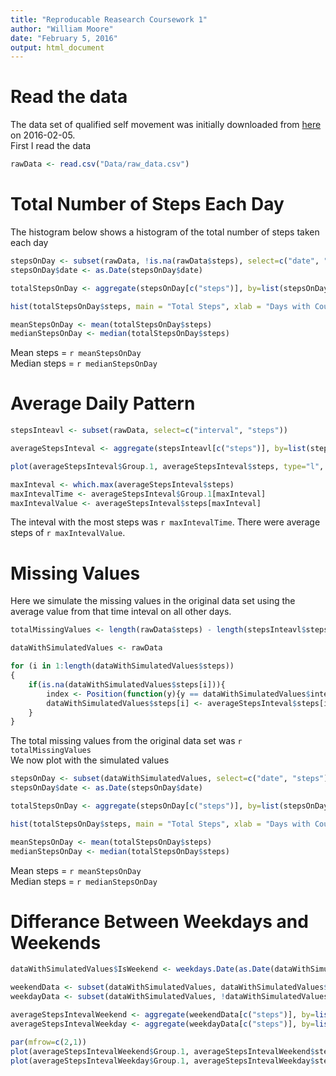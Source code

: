 ```yaml
---
title: "Reproducable Reasearch Coursework 1"
author: "William Moore"
date: "February 5, 2016"
output: html_document
---
```


# Read the data
The data set of qualified self movement was initially downloaded from [here](https://d396qusza40orc.cloudfront.net/repdata%2Fdata%2Factivity.zip) on 2016-02-05.  
First I read the data

```r
rawData <- read.csv("Data/raw_data.csv")
```

# Total Number of Steps Each Day
The histogram below shows a histogram of the total number of steps taken each day

```r
stepsOnDay <- subset(rawData, !is.na(rawData$steps), select=c("date", "steps"))
stepsOnDay$date <- as.Date(stepsOnDay$date)

totalStepsOnDay <- aggregate(stepsOnDay[c("steps")], by=list(stepsOnDay$date), FUN=sum, 1)

hist(totalStepsOnDay$steps, main = "Total Steps", xlab = "Days with Count Total Steps", ylab = "Number of Days", breaks = 20)

meanStepsOnDay <- mean(totalStepsOnDay$steps)
medianStepsOnDay <- median(totalStepsOnDay$steps)
```

Mean steps = `r meanStepsOnDay`  
Median steps = `r medianStepsOnDay` 


# Average Daily Pattern
```r
stepsInteavl <- subset(rawData, select=c("interval", "steps"))

averageStepsInteval <- aggregate(stepsInteavl[c("steps")], by=list(stepsInteavl$interval), FUN=mean, na.rm = TRUE)

plot(averageStepsInteval$Group.1, averageStepsInteval$steps, type="l", main = "Average Daily Pattern", xlab = "Time", ylab = "Steps")

maxInteval <- which.max(averageStepsInteval$steps)
maxIntevalTime <- averageStepsInteval$Group.1[maxInteval]
maxIntevalValue <- averageStepsInteval$steps[maxInteval]
```

The inteval with the most steps was `r maxIntevalTime`. There were average steps of `r maxIntevalValue`.  

# Missing Values
Here we simulate the missing values in the original data set using the average value from that time inteval on all other days.  

```r
totalMissingValues <- length(rawData$steps) - length(stepsInteavl$steps)

dataWithSimulatedValues <- rawData

for (i in 1:length(dataWithSimulatedValues$steps))
{
    if(is.na(dataWithSimulatedValues$steps[i])){
        index <- Position(function(y){y == dataWithSimulatedValues$interval[i]}, averageStepsInteval$Group.1)
        dataWithSimulatedValues$steps[i] <- averageStepsInteval$steps[index]
    }
}
```

The total missing values from the original data set was `r totalMissingValues`  
We now plot with the simulated values

```r
stepsOnDay <- subset(dataWithSimulatedValues, select=c("date", "steps"))
stepsOnDay$date <- as.Date(stepsOnDay$date)

totalStepsOnDay <- aggregate(stepsOnDay[c("steps")], by=list(stepsOnDay$date), FUN=sum, 1)

hist(totalStepsOnDay$steps, main = "Total Steps", xlab = "Days with Count Total Steps", ylab = "Number of Days", breaks = 20)

meanStepsOnDay <- mean(totalStepsOnDay$steps)
medianStepsOnDay <- median(totalStepsOnDay$steps)
```

Mean steps = `r meanStepsOnDay`  
Median steps = `r medianStepsOnDay` 

# Differance Between Weekdays and Weekends
```r
dataWithSimulatedValues$IsWeekend <- weekdays.Date(as.Date(dataWithSimulatedValues$date)) == "Saturday" | weekdays.Date(as.Date(dataWithSimulatedValues$date)) == "Sunday"

weekendData <- subset(dataWithSimulatedValues, dataWithSimulatedValues$IsWeekend, select=c("interval", "steps"))
weekdayData <- subset(dataWithSimulatedValues, !dataWithSimulatedValues$IsWeekend, select=c("interval", "steps"))

averageStepsIntevalWeekend <- aggregate(weekendData[c("steps")], by=list(weekendData$interval), FUN=mean, 1, na.rm = TRUE)
averageStepsIntevalWeekday <- aggregate(weekdayData[c("steps")], by=list(weekdayData$interval), FUN=mean, 1, na.rm = TRUE)

par(mfrow=c(2,1))
plot(averageStepsIntevalWeekend$Group.1, averageStepsIntevalWeekend$steps, type="l", main = "Weekend Daily Pattern", xlab = "Time", ylab = "Steps")
plot(averageStepsIntevalWeekday$Group.1, averageStepsIntevalWeekday$steps, type="l", main = "Weekday Daily Pattern", xlab = "Time", ylab = "Steps")
```
